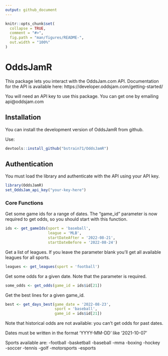 ```yaml
---
output: github_document
---
```


<!-- README.md is generated from README.Rmd. Please edit that file -->

```r
knitr::opts_chunk$set(
  collapse = TRUE,
  comment = "#>",
  fig.path = "man/figures/README-",
  out.width = "100%"
)
```

# OddsJamR

<!-- badges: start -->
<!-- badges: end -->

This package lets you interact with the OddsJam.com API. Documentation for the API
is available here: https://developer.oddsjam.com/getting-started/

You will need an API key to use this package. You can get one by emailing api@oddsjam.com

## Installation

You can install the development version of OddsJamR from github.

Use: 

```r
devtools::install_github("bstrain71/OddsJamR")
```

## Authentication

You must load the library and authenticate with the API using your API key.

```r
library(OddsJamR)
set_OddsJam_api_key("your-key-here")
```

### Core Functions

Get some game ids for a range of dates. The "game_id" parameter is now required to get odds, so you should start with this function.
```r
ids <- get_gameIds(sport = 'baseball',
                   league = 'MLB',
                   startDateAfter = '2022-08-21',
                   startDateBefore = '2022-08-24')
```

Get a list of leagues. If you leave the <sport> parameter blank you'll get all available leagues for all sports.
```r
leagues <- get_leagues(sport = 'football')
```


Get some odds for a given date. Note that the <game_id> parameter is required.

```r
some_odds <- get_odds(game_id = ids$id[21])
```

Get the best lines for a given game_id.

```r
best <- get_days_best(game_date = '2022-08-23',
                      sport = 'baseball',
                      game_id = ids$id[21])
```

Note that historical odds are not available: you can't get odds for past dates.

Dates must be written in the format 'YYYY-MM-DD' like '2021-10-07'

Sports available are:
-football
-basketball
-baseball
-mma
-boxing
-hockey
-soccer
-tennis
-golf
-motorsports
-esports
